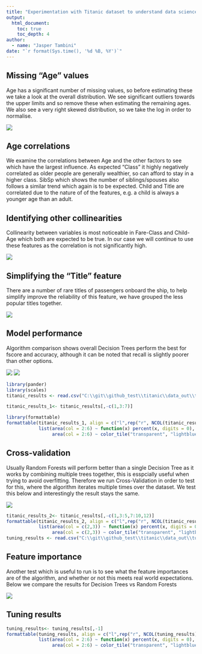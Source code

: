 ```yaml
---
title: "Experimentation with Titanic dataset to understand data science principles"
output:
  html_document:
    toc: true
    toc_depth: 4
author:
  - name: "Jasper Tambini"
date: "`r format(Sys.time(), '%d %B, %Y')`"
---
```


## Missing "Age" values
Age has a significant number of missing values, so before estimating these we take a look at the overall distribution. We see significant outliers towards the upper limits and so remove these when estimating the remaining ages. We also see a very right skewed distribution, so we take the log in order to normalise.

![](../titanic/age_box_hist.png)



## Age correlations
We examine the correlations between Age and the other factors to see which have the largest influence. As expected "Class" it highly negatively correlated as older people are generally wealthier, so can afford to stay in a higher class. SibSp which shows the number of siblings/spouses also follows a similar trend which again is to be expected. Child and Title are correlated due to the nature of of the features, e.g. a child is always a younger age than an adult.

## Identifying other collinearities
Collinearity between variables is most noticeable in Fare-Class and Child-Age which both are expected to be true. In our case we will continue to use these features as the correlation is not significantly high.

![](../titanic/corrplot.png)



## Simplifying the "Title" feature
There are a number of rare titles of passengers onboard the ship, to help simplify improve the reliability of this feature, we have grouped the less popular titles together.

![](../titanic/title_split.png)



## Model performance
Algorithm comparison shows overall Decision Trees perform the best for fscore and accuracy, although it can be noted that recall is slightly poorer than other options.


![](../titanic/summary_train_test.png)
![](../titanic/algorithm_comparison.png)
```r
library(pander)
library(scales)
titanic_results <- read.csv("C:\\git\\github_test\\titanic\\data_out\\titanic_results.csv")

titanic_results_1<- titanic_results[,-c(1,3:7)]

library(formattable)
formattable(titanic_results_1, align = c("l",rep("r", NCOL(titanic_results_1) - 1)),
            list(area(col = 2:6) ~ function(x) percent(x, digits = 0),
                 area(col = 2:6) ~ color_tile("transparent", "lightblue")))
```

## Cross-validation
Usually Random Forests will perform better than a single Decision Tree as it works by combining multiple trees together, this is esspcially useful when trying to avoid overfitting. Therefore we run Cross-Validation in order to test for this, where the algorithm iterates multiple times over the dataset. We test this below and interestingly the result stays the same.

![](../titanic/algorithm_comparison_cv.png)
```r
titanic_results_2<- titanic_results[,-c(1,3:5,7:10,12)]
formattable(titanic_results_2, align = c("l",rep("r", NCOL(titanic_results_2) - 1)),
            list(area(col = c(2,3)) ~ function(x) percent(x, digits = 0),
                 area(col = c(2,3)) ~ color_tile("transparent", "lightblue")))
tuning_results <- read.csv("C:\\git\\github_test\\titanic\\data_out\\tuning_results.csv")
```


## Feature importance
Another test which is useful to run is to see what the feature importances are of the algorithm, and whether or not this meets real world expectations. Below we compare the results for Decision Trees vs Random Forests

![](../titanic/feature_tree_forest.png)

## Tuning results
```r
tuning_results<- tuning_results[,-1]
formattable(tuning_results, align = c("l",rep("r", NCOL(tuning_results) - 1)),
            list(area(col = 2:6) ~ function(x) percent(x, digits = 0),
                 area(col = 2:6) ~ color_tile("transparent", "lightblue")))
```